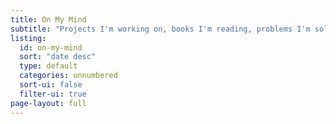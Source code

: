 ```yaml
---
title: On My Mind
subtitle: "Projects I'm working on, books I'm reading, problems I'm solving"
listing:
  id: on-my-mind
  sort: "date desc"
  type: default
  categories: unnumbered
  sort-ui: false
  filter-ui: true
page-layout: full
---
```


::: {#on-my-mind}
:::
